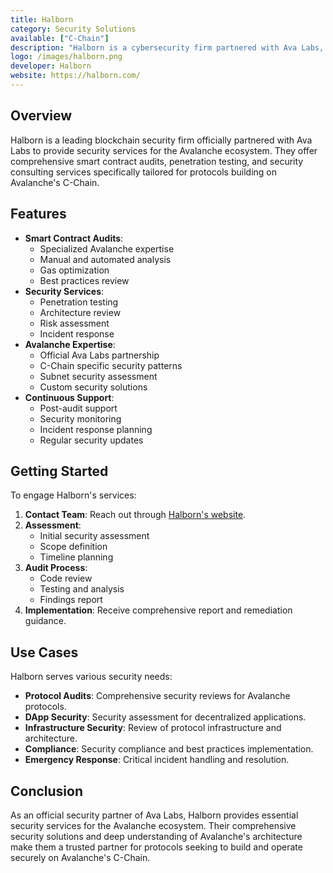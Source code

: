 ```yaml
---
title: Halborn
category: Security Solutions
available: ["C-Chain"]
description: "Halborn is a cybersecurity firm partnered with Ava Labs, providing comprehensive security audits and penetration testing for Avalanche protocols."
logo: /images/halborn.png
developer: Halborn
website: https://halborn.com/
---
```


## Overview

Halborn is a leading blockchain security firm officially partnered with Ava Labs to provide security services for the Avalanche ecosystem. They offer comprehensive smart contract audits, penetration testing, and security consulting services specifically tailored for protocols building on Avalanche's C-Chain.

## Features

- **Smart Contract Audits**: 
  - Specialized Avalanche expertise
  - Manual and automated analysis
  - Gas optimization
  - Best practices review
- **Security Services**:
  - Penetration testing
  - Architecture review
  - Risk assessment
  - Incident response
- **Avalanche Expertise**:
  - Official Ava Labs partnership
  - C-Chain specific security patterns
  - Subnet security assessment
  - Custom security solutions
- **Continuous Support**:
  - Post-audit support
  - Security monitoring
  - Incident response planning
  - Regular security updates

## Getting Started

To engage Halborn's services:

1. **Contact Team**: Reach out through [Halborn's website](https://halborn.com/).
2. **Assessment**: 
   - Initial security assessment
   - Scope definition
   - Timeline planning
3. **Audit Process**: 
   - Code review
   - Testing and analysis
   - Findings report
4. **Implementation**: Receive comprehensive report and remediation guidance.

## Use Cases

Halborn serves various security needs:

- **Protocol Audits**: Comprehensive security reviews for Avalanche protocols.
- **DApp Security**: Security assessment for decentralized applications.
- **Infrastructure Security**: Review of protocol infrastructure and architecture.
- **Compliance**: Security compliance and best practices implementation.
- **Emergency Response**: Critical incident handling and resolution.

## Conclusion

As an official security partner of Ava Labs, Halborn provides essential security services for the Avalanche ecosystem. Their comprehensive security solutions and deep understanding of Avalanche's architecture make them a trusted partner for protocols seeking to build and operate securely on Avalanche's C-Chain. 
